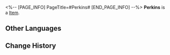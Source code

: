 <%-- [PAGE_INFO]
PageTitle=#Perkins#
[END_PAGE_INFO] --%>
{{Item Infobox
|id          = 250111
|image       = Item Perkins.png{{subst:void|<!--$UPLOAD:<<SpriteOutput/AvatarShopIcon/NPC/2104.png>-<Item Perkins.png>-<Item Icons>>-->}}
|type        = 
|invCategory = 
|rarity      = 3
|effect      = 
|description = 
}}
'''Perkins''' is a [[Item]].

==Other Languages==
{{Other Languages
|en   = Perkins
|zhs  = 帕金斯
|zht  = 帕金斯
|ja   = パーキンス
|ko   = 퍼킨스
|es   = Perkins
|fr   = Perkins
|ru   = Перкинс
|th   = Perkins
|vi   = Perkins
|de   = Perkins
|id   = Perkins
|pt   = Perkins
}}

==Change History==
{{Change History|1.1}}